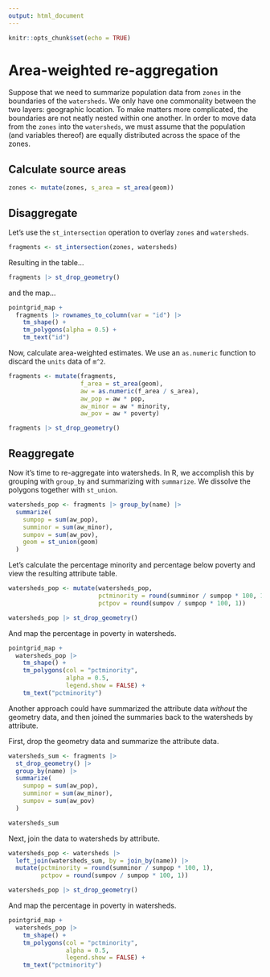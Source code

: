 ```yaml
---
output: html_document
---
```


```r
knitr::opts_chunk$set(echo = TRUE)
```

# Area-weighted re-aggregation

Suppose that we need to summarize population data from `zones` in the boundaries of the `watersheds`.
We only have one commonality between the two layers: geographic location. 
To make matters more complicated, the boundaries are not neatly nested within one another.
In order to move data from the `zones` into the `watersheds`, we must assume that the population (and variables thereof) are equally distributed across the space of the zones.

## Calculate source areas

```r
zones <- mutate(zones, s_area = st_area(geom))
```


## Disaggregate

Let's use the `st_intersection` operation to overlay `zones` and `watersheds`.

```r
fragments <- st_intersection(zones, watersheds)
```

Resulting in the table...

```r
fragments |> st_drop_geometry()
```

and the map...

```r
pointgrid_map +
  fragments |> rownames_to_column(var = "id") |> 
    tm_shape() +
    tm_polygons(alpha = 0.5) +
    tm_text("id")
```

Now, calculate area-weighted estimates.
We use an `as.numeric` function to discard the `units` data of `m^2`.

```r
fragments <- mutate(fragments,
                    f_area = st_area(geom),
                    aw = as.numeric(f_area / s_area),
                    aw_pop = aw * pop,
                    aw_minor = aw * minority,
                    aw_pov = aw * poverty)

fragments |> st_drop_geometry()
```

## Reaggregate

Now it's time to re-aggregate into watersheds.
In R, we accomplish this by grouping with `group_by` and summarizing with `summarize`.
We dissolve the polygons together with `st_union`.

```r
watersheds_pop <- fragments |> group_by(name) |> 
  summarize(
    sumpop = sum(aw_pop),
    summinor = sum(aw_minor),
    sumpov = sum(aw_pov),
    geom = st_union(geom)
  )
```

Let's calculate the percentage minority and percentage below poverty and view the resulting attribute table.

```r
watersheds_pop <- mutate(watersheds_pop,
                         pctminority = round(summinor / sumpop * 100, 1),
                         pctpov = round(sumpov / sumpop * 100, 1))

watersheds_pop |> st_drop_geometry()
```

And map the percentage in poverty in watersheds.

```r
pointgrid_map +
  watersheds_pop |> 
    tm_shape() +
    tm_polygons(col = "pctminority",
                alpha = 0.5,
                legend.show = FALSE) +
    tm_text("pctminority")
```
Another approach could have summarized the attribute data *without* the geometry data, and then joined the summaries back to the watersheds by attribute.

First, drop the geometry data and summarize the attribute data.

```r
watersheds_sum <- fragments |> 
  st_drop_geometry() |> 
  group_by(name) |> 
  summarize(
    sumpop = sum(aw_pop),
    summinor = sum(aw_minor),
    sumpov = sum(aw_pov)
  )

watersheds_sum
```

Next, join the data to watersheds by attribute.

```r
watersheds_pop <- watersheds |> 
  left_join(watersheds_sum, by = join_by(name)) |> 
  mutate(pctminority = round(summinor / sumpop * 100, 1),
         pctpov = round(sumpov / sumpop * 100, 1))

watersheds_pop |> st_drop_geometry()
```

And map the percentage in poverty in watersheds.

```r
pointgrid_map +
  watersheds_pop |> 
    tm_shape() +
    tm_polygons(col = "pctminority",
                alpha = 0.5,
                legend.show = FALSE) +
    tm_text("pctminority")
```
